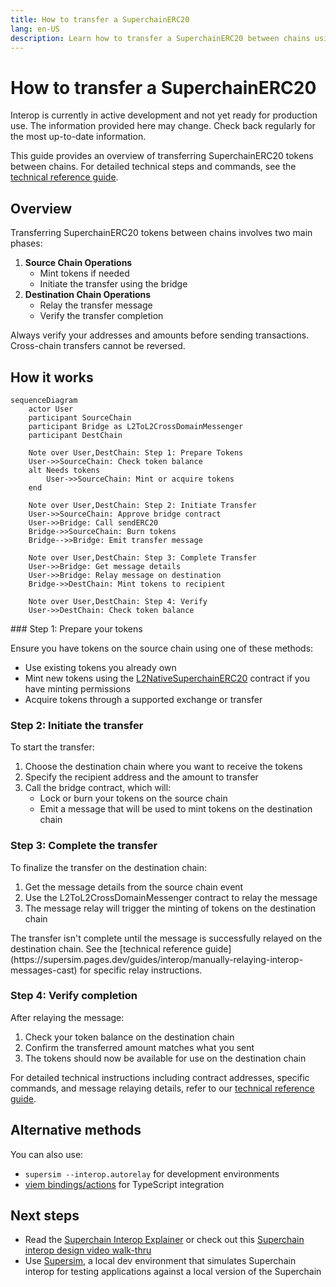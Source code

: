 ```yaml
---
title: How to transfer a SuperchainERC20
lang: en-US
description: Learn how to transfer a SuperchainERC20 between chains using L2ToL2CrossDomainMessenger.
---
```



# How to transfer a SuperchainERC20

<Callout>
  Interop is currently in active development and not yet ready for production use. The information provided here may change. Check back regularly for the most up-to-date information.
</Callout>

This guide provides an overview of transferring SuperchainERC20 tokens between chains. For detailed technical steps and commands, see the [technical reference guide](https://supersim.pages.dev/guides/interop/manually-relaying-interop-messages-cast).

## Overview

Transferring SuperchainERC20 tokens between chains involves two main phases:

1.  **Source Chain Operations**
    *   Mint tokens if needed
    *   Initiate the transfer using the bridge
2.  **Destination Chain Operations**
    *   Relay the transfer message
    *   Verify the transfer completion

<Callout type="warning">
  Always verify your addresses and amounts before sending transactions. Cross-chain transfers cannot be reversed.
</Callout>

## How it works

```mermaid
sequenceDiagram
    actor User
    participant SourceChain
    participant Bridge as L2ToL2CrossDomainMessenger
    participant DestChain
    
    Note over User,DestChain: Step 1: Prepare Tokens
    User->>SourceChain: Check token balance
    alt Needs tokens
        User->>SourceChain: Mint or acquire tokens
    end
    
    Note over User,DestChain: Step 2: Initiate Transfer
    User->>SourceChain: Approve bridge contract
    User->>Bridge: Call sendERC20
    Bridge->>SourceChain: Burn tokens
    Bridge-->>Bridge: Emit transfer message
    
    Note over User,DestChain: Step 3: Complete Transfer
    User->>Bridge: Get message details
    User->>Bridge: Relay message on destination
    Bridge->>DestChain: Mint tokens to recipient
    
    Note over User,DestChain: Step 4: Verify
    User->>DestChain: Check token balance
```

<Steps>
  ### Step 1: Prepare your tokens

  Ensure you have tokens on the source chain using one of these methods:

  *   Use existing tokens you already own
  *   Mint new tokens using the [L2NativeSuperchainERC20](https://github.com/ethereum-optimism/supersim/blob/main/contracts/src/L2NativeSuperchainERC20.sol) contract if you have minting permissions
  *   Acquire tokens through a supported exchange or transfer

  ### Step 2: Initiate the transfer

  To start the transfer:

  1.  Choose the destination chain where you want to receive the tokens
  2.  Specify the recipient address and the amount to transfer
  3.  Call the bridge contract, which will:
      *   Lock or burn your tokens on the source chain
      *   Emit a message that will be used to mint tokens on the destination chain

  ### Step 3: Complete the transfer

  To finalize the transfer on the destination chain:

  1.  Get the message details from the source chain event
  2.  Use the L2ToL2CrossDomainMessenger contract to relay the message
  3.  The message relay will trigger the minting of tokens on the destination chain

  <Callout type="info">
    The transfer isn't complete until the message is successfully relayed on the destination chain. See the [technical reference guide](https://supersim.pages.dev/guides/interop/manually-relaying-interop-messages-cast) for specific relay instructions.
  </Callout>

  ### Step 4: Verify completion

  After relaying the message:

  1.  Check your token balance on the destination chain
  2.  Confirm the transferred amount matches what you sent
  3.  The tokens should now be available for use on the destination chain
</Steps>

For detailed technical instructions including contract addresses, specific commands, and message relaying details, refer to our [technical reference guide](https://supersim.pages.dev/guides/interop/manually-relaying-interop-messages-cast).

## Alternative methods

You can also use:

*   `supersim --interop.autorelay` for development environments
*   [viem bindings/actions](https://supersim.pages.dev/guides/interop/relay-using-viem) for TypeScript integration

## Next steps

*   Read the [Superchain Interop Explainer](/stack/interop/explainer#faqs) or check out this [Superchain interop design video walk-thru](https://www.youtube.com/watch?v=FKc5RgjtGes)
*   Use [Supersim](supersim), a local dev environment that simulates Superchain interop for testing applications against a local version of the Superchain
